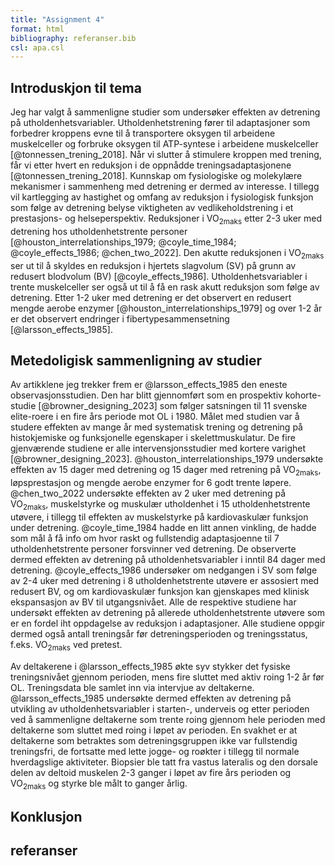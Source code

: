 ```yaml
---
title: "Assignment 4"
format: html
bibliography: referanser.bib
csl: apa.csl
---
```


## Introduskjon til tema
Jeg har valgt å sammenligne studier som undersøker effekten av detrening på utholdenhetsvariabler. Utholdenhetstrening fører til adaptasjoner som forbedrer kroppens evne til å transportere oksygen til arbeidene muskelceller og forbruke oksygen til ATP-syntese i arbeidene muskelceller [@tonnessen_trening_2018]. Når vi slutter å stimulere kroppen med trening, får vi etter hvert en reduksjon i de oppnådde treningsadaptasjonene [@tonnessen_trening_2018]. Kunnskap om fysiologiske og molekylære mekanismer i sammenheng med detrening er dermed av interesse. I tillegg vil kartlegging av hastighet og omfang av reduksjon i fysiologisk funksjon som følge av detrening belyse viktigheten av vedlikeholdstrening i et prestasjons- og helseperspektiv. Reduksjoner i VO~2maks~ etter 2-3 uker med detrening hos utholdenhetstrente personer [@houston_interrelationships_1979; @coyle_time_1984; @coyle_effects_1986; @chen_two_2022]. Den akutte reduksjonen i VO~2maks~  ser ut til å skyldes en reduksjon i hjertets slagvolum (SV) på grunn av redusert blodvolum (BV) [@coyle_effects_1986]. Utholdenhetsvariabler i trente muskelceller ser også ut til å få en rask akutt reduksjon som følge av detrening. Etter 1-2 uker med detrening er det observert en redusert mengde aerobe enzymer [@houston_interrelationships_1979] og over 1-2 år er det observert endringer i fibertypesammensetning [@larsson_effects_1985].


## Metedoligisk sammenligning av studier
Av artikklene jeg trekker frem er @larsson_effects_1985 den eneste observasjonsstudien. Den har blitt gjennomført som en prospektiv kohorte-studie [@browner_designing_2023] som følger satsningen til 11 svenske elite-roere i en fire års periode mot OL i 1980. Målet med studien var å studere effekten av mange år med systematisk trening og detrening på histokjemiske og funksjonelle egenskaper i skelettmuskulatur. De fire gjenværende studiene er alle intervensjonsstudier med kortere varighet [@browner_designing_2023]. @houston_interrelationships_1979 undersøkte effekten av 15 dager med detrening og 15 dager med retrening på VO~2maks~, løpsprestasjon og mengde aerobe enzymer for 6 godt trente løpere. @chen_two_2022 undersøkte effekten av 2 uker med detrening på VO~2maks~, muskelstyrke og muskulær utholdenhet i 15 utholdenhetstrente utøvere, i tillegg til effekten av muskelstyrke på kardiovaskulær funksjon under detrening. @coyle_time_1984 hadde en litt annen vinkling, de hadde som mål å få info om hvor raskt og fullstendig adaptasjoenne til 7 utholdenhetstrente personer forsvinner ved detrening. De observerte dermed effekten av detrening på utholdenhetsvariabler i inntil 84 dager med detrening. @coyle_effects_1986 undersøker om nedgangen i SV som følge av 2-4 uker med detrening i 8 utholdenhetstrente utøvere er assosiert med redusert BV, og om kardiovaskulær funksjon kan gjenskapes med klinisk ekspansasjon av BV til utgangsnivået. Alle de respektive studiene har undersøkt effekten av detrening på allerede utholdenhetstrente utøvere som er en fordel iht oppdagelse av reduksjon i adaptasjoner. Alle studiene oppgir dermed også antall treningsår før detreningsperioden og treningsstatus, f.eks. VO~2maks~ ved pretest. 

Av deltakerene i @larsson_effects_1985 økte syv stykker det fysiske treningsnivået gjennom perioden, mens fire sluttet med aktiv roing 1-2 år før OL. Treningsdata ble samlet inn via intervjue av deltakerne. @larsson_effects_1985 undersøkte dermed effekten av detrening på utvikling av utholdenhetsvariabler i starten-, underveis og etter perioden ved å sammenligne deltakerne som trente roing gjennom hele perioden med deltakerne som sluttet med roing i løpet av perioden. En svakhet er at deltakerne som betraktes som detreningsgruppen ikke var fullstendig treningsfri, de fortsatte med lette jogge- og roøkter i tillegg til normale hverdagslige aktiviteter. Biopsier ble tatt fra vastus lateralis og den dorsale delen av deltoid muskelen 2-3 ganger i løpet av fire års perioden og VO~2maks~ og styrke ble målt to ganger årlig. 



## Konklusjon


## referanser
